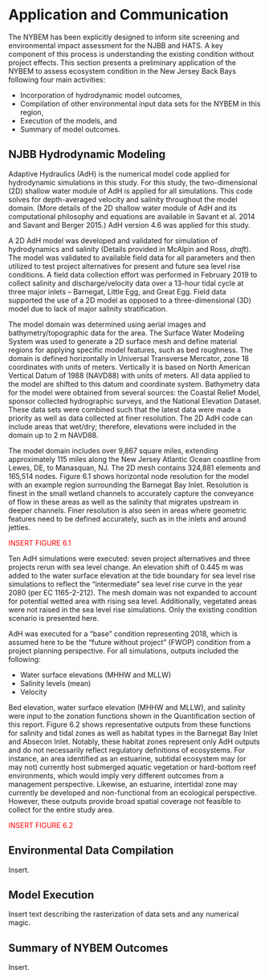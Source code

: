 #  Application and Communication


The NYBEM has been explicitly designed to inform site screening and environmental impact assessment for the NJBB and HATS. A key component of this process is understanding the existing condition without project effects. This section presents a preliminary application of the NYBEM to assess ecosystem condition in the New Jersey Back Bays following four main activities:  

- Incorporation of hydrodynamic model outcomes,  
- Compilation of other environmental input data sets for the NYBEM in this region,  
- Execution of the models, and  
- Summary of model outcomes.

## NJBB Hydrodynamic Modeling


Adaptive Hydraulics (AdH) is the numerical model code applied for hydrodynamic simulations in this study. For this study, the two-dimensional (2D) shallow water module of AdH is applied for all simulations. This code solves for depth-averaged velocity and salinity throughout the model domain. (More details of the 2D shallow water module of AdH and its computational philosophy and equations are available in Savant et al. 2014 and Savant and Berger 2015.) AdH version 4.6 was applied for this study.

A 2D AdH model was developed and validated for simulation of hydrodynamics and salinity (Details provided in McAlpin and Ross, _draft_). The model was validated to available field data for all parameters and then utilized to test project alternatives for present and future sea level rise conditions. A field data collection effort was performed in February 2019 to collect salinity and discharge/velocity data over a 13-hour tidal cycle at three major inlets – Barnegat, Little Egg, and Great Egg. Field data supported the use of a 2D model as opposed to a three-dimensional (3D) model due to lack of major salinity stratification.

The model domain was determined using aerial images and bathymetry/topographic data for the area. The Surface Water Modeling System was used to generate a 2D surface mesh and define material regions for applying specific model features, such as bed roughness. The domain is defined horizontally in Universal Transverse Mercator, zone 18 coordinates with units of meters. Vertically it is based on North American Vertical Datum of 1988 (NAVD88) with units of meters. All data applied to the model are shifted to this datum and coordinate system. Bathymetry data for the model were obtained from several sources: the Coastal Relief Model, sponsor collected hydrographic surveys, and the National Elevation Dataset. These data sets were combined such that the latest data were made a priority as well as data collected at finer resolution. The 2D AdH code can include areas that wet/dry; therefore, elevations were included in the domain up to 2 m NAVD88.

The model domain includes over 9,867 square miles, extending approximately 115 miles along the New Jersey Atlantic Ocean coastline from Lewes, DE, to Manasquan, NJ. The 2D mesh contains 324,881 elements and 165,514 nodes. Figure 6.1 shows horizontal node resolution for the model with an example region surrounding the Barnegat Bay Inlet. Resolution is finest in the small wetland channels to accurately capture the conveyance of flow in these areas as well as the salinity that migrates upstream in deeper channels. Finer resolution is also seen in areas where geometric features need to be defined accurately, such as in the inlets and around jetties. 

<span style="color: red;">INSERT FIGURE 6.1</span>

Ten AdH simulations were executed: seven project alternatives and three projects rerun with sea level change. An elevation shift of 0.445 m was added to the water surface elevation at the tide boundary for sea level rise simulations to reflect the "intermediate" sea level rise curve in the year 2080 (per EC 1165-2-212). The mesh domain was not expanded to account for potential wetted area with rising sea level. Additionally, vegetated areas were not raised in the sea level rise simulations. Only the existing condition scenario is presented here.

AdH was executed for a "base" condition representing 2018, which is assumed here to be the "future without project" (FWOP) condition from a project planning perspective. For all simulations, outputs included the following:  

- Water surface elevations (MHHW and MLLW)  
- Salinity levels (mean)  
- Velocity

Bed elevation, water surface elevation (MHHW and MLLW), and salinity were input to the zonation functions shown in the Quantification section of this report. Figure 6.2 shows representative outputs from these functions for salinity and tidal zones as well as habitat types in the Barnegat Bay Inlet and Absecon Inlet. Notably, these habitat zones represent only AdH outputs and do not necessarily reflect regulatory definitions of ecosystems. For instance, an area identified as an estuarine, subtidal ecosystem may (or may not) currently host submerged aquatic vegetation or hard-bottom reef environments, which would imply very different outcomes from a management perspective. Likewise, an estuarine, intertidal zone may currently be developed and non-functional from an ecological perspective. However, these outputs provide broad spatial coverage not feasible to collect for the entire study area. 

<span style="color: red;">INSERT FIGURE 6.2</span>


## Environmental Data Compilation

Insert.

## Model Execution

Insert text describing the rasterization of data sets and any numerical magic.


## Summary of NYBEM Outcomes

Insert.
